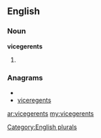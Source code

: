 ==English==

===Noun===
'''vicegerents'''

# {{plural of|[[vicegerent]]}}

===Anagrams===
* {{alphagram|ceeeginrstv}}
* [[viceregents#English|viceregents]]

[[Category:English plurals]]

[[ar:vicegerents]]
[[my:vicegerents]]